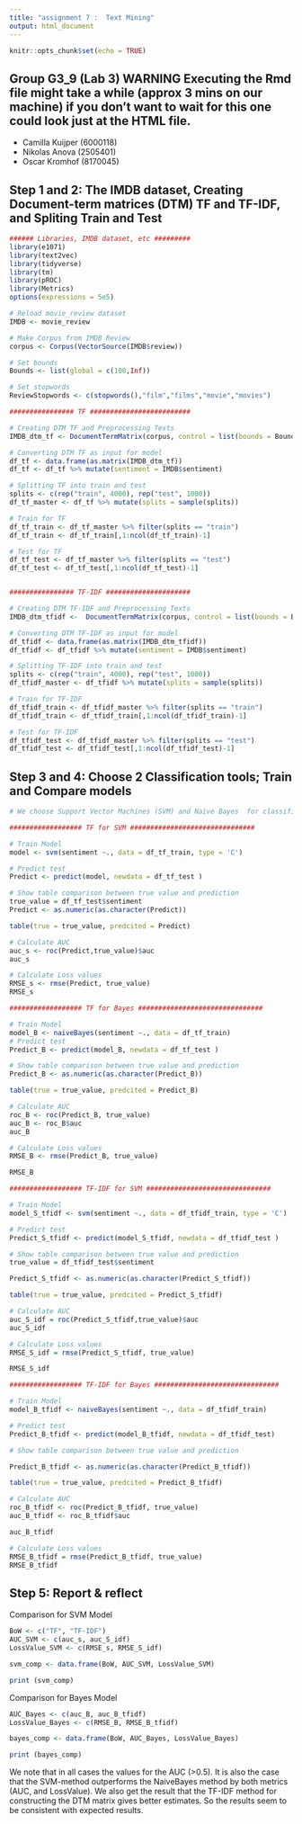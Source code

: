 ```yaml
---
title: "assignment 7 :  Text Mining"
output: html_document
---
```


```r
knitr::opts_chunk$set(echo = TRUE)
```

## Group G3_9 (Lab 3) WARNING Executing the Rmd file might take a while (approx 3 mins on our machine) if you don't want to wait for this one could look just at the HTML file.

-   Camilla Kuijper (6000118)
-   Nikolas Anova (2505401)
-   Oscar Kromhof (8170045)

## Step 1 and 2: The IMDB dataset, Creating Document-term matrices (DTM) TF and TF-IDF, and Spliting Train and Test


```r

###### Libraries, IMDB dataset, etc #########
library(e1071)
library(text2vec)
library(tidyverse)
library(tm)
library(pROC)
library(Metrics)
options(expressions = 5e5)

# Reload movie_review dataset
IMDB <- movie_review

# Make Corpus from IMDB Review
corpus <- Corpus(VectorSource(IMDB$review))

# Set bounds
Bounds <- list(global = c(100,Inf))

# Set stopwords
ReviewStopwords <- c(stopwords(),"film","films","movie","movies")

################ TF #########################

# Creating DTM TF and Preprocessing Texts
IMDB_dtm_tf <- DocumentTermMatrix(corpus, control = list(bounds = Bounds, stopwords = ReviewStopwords, removePunctuation = T, removeNumbers = T, stemming = T))

# Converting DTM TF as input for model
df_tf <- data.frame(as.matrix(IMDB_dtm_tf))
df_tf <- df_tf %>% mutate(sentiment = IMDB$sentiment)

# Splitting TF into train and test
splits <- c(rep("train", 4000), rep("test", 1000))
df_tf_master <- df_tf %>% mutate(splits = sample(splits))

# Train for TF
df_tf_train <- df_tf_master %>% filter(splits == "train")
df_tf_train <- df_tf_train[,1:ncol(df_tf_train)-1]

# Test for TF
df_tf_test <- df_tf_master %>% filter(splits == "test")
df_tf_test <- df_tf_test[,1:ncol(df_tf_test)-1]


################ TF-IDF #####################

# Creating DTM TF-IDF and Preprocessing Texts
IMDB_dtm_tfidf <-  DocumentTermMatrix(corpus, control = list(bounds = Bounds, weighting = weightTfIdf, stopwords = ReviewStopwords, removePunctuation = T, removeNumbers = T, stemming = T)) 

# Converting DTM TF-IDF as input for model
df_tfidf <- data.frame(as.matrix(IMDB_dtm_tfidf))
df_tfidf <- df_tfidf %>% mutate(sentiment = IMDB$sentiment)

# Splitting TF-IDF into train and test
splits <- c(rep("train", 4000), rep("test", 1000))
df_tfidf_master <- df_tfidf %>% mutate(splits = sample(splits))

# Train for TF-IDF
df_tfidf_train <- df_tfidf_master %>% filter(splits == "train")
df_tfidf_train <- df_tfidf_train[,1:ncol(df_tfidf_train)-1]

# Test for TF-IDF
df_tfidf_test <- df_tfidf_master %>% filter(splits == "test")
df_tfidf_test <- df_tfidf_test[,1:ncol(df_tfidf_test)-1]


```


## Step 3 and 4: Choose 2 Classification tools; Train and Compare models 

```r
# We choose Support Vector Machines (SVM) and Naïve Bayes  for classification tools

################## TF for SVM ###############################

# Train Model
model <- svm(sentiment ~., data = df_tf_train, type = 'C')

# Predict test
Predict <- predict(model, newdata = df_tf_test )

```


```r
# Show table comparison between true value and prediction
true_value = df_tf_test$sentiment
Predict <- as.numeric(as.character(Predict))

table(true = true_value, predcited = Predict)

```


```r
# Calculate AUC 
auc_s <- roc(Predict,true_value)$auc
auc_s

```

```r
# Calculate Loss values
RMSE_s <- rmse(Predict, true_value)
RMSE_s
```


```r

################## TF for Bayes ###############################

# Train Model
model_B <- naiveBayes(sentiment ~., data = df_tf_train)
# Predict test
Predict_B <- predict(model_B, newdata = df_tf_test )

```


```r
# Show table comparison between true value and prediction
Predict_B <- as.numeric(as.character(Predict_B))

table(true = true_value, predcited = Predict_B)

```


```r
# Calculate AUC 
roc_B <- roc(Predict_B, true_value)
auc_B <- roc_B$auc
auc_B
```

```r
# Calculate Loss values
RMSE_B <- rmse(Predict_B, true_value)

RMSE_B
```


```r

################## TF-IDF for SVM ###############################

# Train Model
model_S_tfidf <- svm(sentiment ~., data = df_tfidf_train, type = 'C')

# Predict test
Predict_S_tfidf <- predict(model_S_tfidf, newdata = df_tfidf_test )

```


```r
# Show table comparison between true value and prediction
true_value = df_tfidf_test$sentiment

Predict_S_tfidf <- as.numeric(as.character(Predict_S_tfidf))

table(true = true_value, predcited = Predict_S_tfidf)

```


```r
# Calculate AUC 
auc_S_idf = roc(Predict_S_tfidf,true_value)$auc
auc_S_idf
```

```r
# Calculate Loss values
RMSE_S_idf = rmse(Predict_S_tfidf, true_value)

RMSE_S_idf
```


```r

################## TF-IDF for Bayes ###############################

# Train Model
model_B_tfidf <- naiveBayes(sentiment ~., data = df_tfidf_train)

# Predict test
Predict_B_tfidf <- predict(model_B_tfidf, newdata = df_tfidf_test)

```


```r
# Show table comparison between true value and prediction

Predict_B_tfidf <- as.numeric(as.character(Predict_B_tfidf))

table(true = true_value, predcited = Predict_B_tfidf)

```


```r
# Calculate AUC 
roc_B_tfidf <- roc(Predict_B_tfidf, true_value)
auc_B_tfidf <- roc_B_tfidf$auc

auc_B_tfidf
```

```r
# Calculate Loss values
RMSE_B_tfidf = rmse(Predict_B_tfidf, true_value)
RMSE_B_tfidf
```



## Step 5: Report & reflect

Comparison for SVM Model
```r
BoW <- c("TF", "TF-IDF")
AUC_SVM <- c(auc_s, auc_S_idf)
LossValue_SVM <- c(RMSE_s, RMSE_S_idf)

svm_comp <- data.frame(BoW, AUC_SVM, LossValue_SVM)

print (svm_comp)

```

Comparison for Bayes Model
```r
AUC_Bayes <- c(auc_B, auc_B_tfidf)
LossValue_Bayes <- c(RMSE_B, RMSE_B_tfidf)

bayes_comp <- data.frame(BoW, AUC_Bayes, LossValue_Bayes)

print (bayes_comp)

```
We note that in all cases the values for the AUC (>0.5). It is also the case that the SVM-method outperforms the NaiveBayes method by both metrics (AUC, and LossValue). We also get the result that the TF-IDF method for constructing the DTM matrix gives better estimates. So the results seem to be consistent with expected results.
